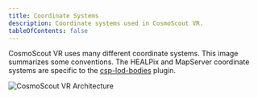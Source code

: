 ```yaml
---
title: Coordinate Systems
description: Coordinate systems used in CosmoScout VR.
tableOfContents: false
---
```



CosmoScout VR uses many different coordinate systems. This image summarizes some conventions.
The HEALPix and MapServer coordinate systems are specific to the [csp-lod-bodies](https://github.com/cosmoscout/csp-lod-bodies) plugin.

![CosmoScout VR Architecture](../../../assets/coordinate-systems.jpg)